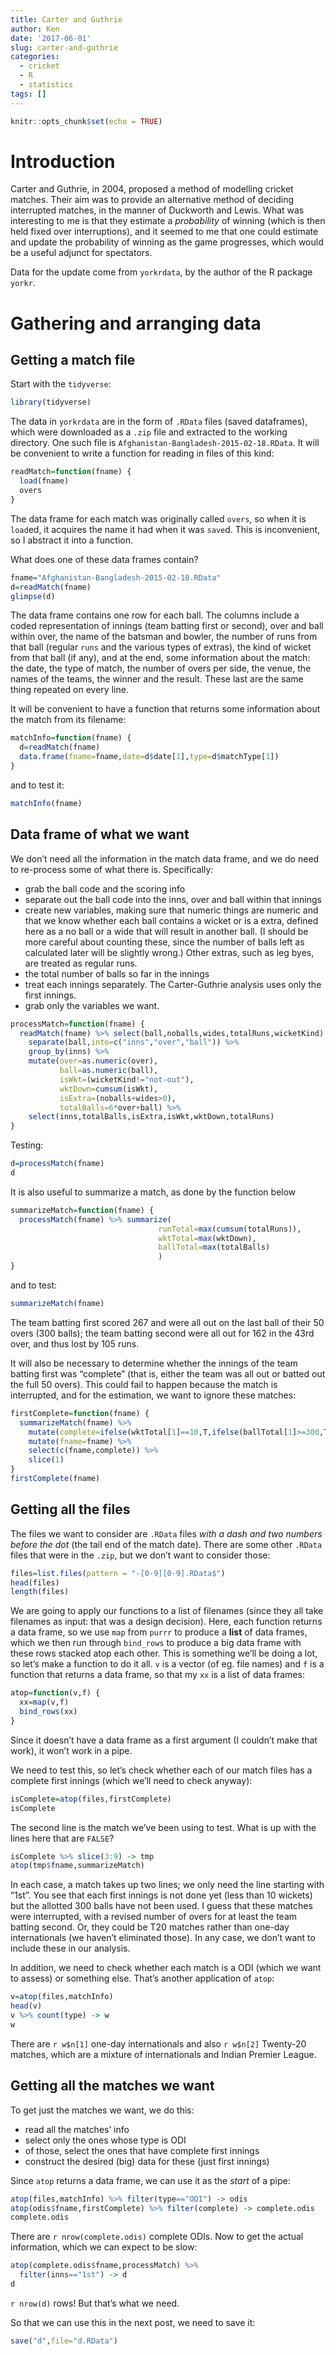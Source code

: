 ```yaml
---
title: Carter and Guthrie
author: Ken
date: '2017-06-01'
slug: carter-and-guthrie
categories:
  - cricket
  - R
  - statistics
tags: []
---
```


```r
knitr::opts_chunk$set(echo = TRUE)
```

# Introduction

Carter and Guthrie, in 2004, proposed a method of modelling cricket matches. Their aim was to provide an alternative method of deciding interrupted matches, in the manner of Duckworth and Lewis. What was interesting to me is that they estimate a *probability* of winning (which is then held fixed over interruptions), and it seemed to me that one could estimate and update the probability of winning as the game progresses, which would be a useful adjunct for spectators.

Data for the update come from `yorkrdata`, by the author of the R package `yorkr`. 

# Gathering and arranging data

## Getting a match file

Start with the `tidyverse`:

```r
library(tidyverse)
```

The data in `yorkrdata` are in the form of `.RData` files (saved dataframes), which were downloaded as a `.zip` file and extracted to the working directory.
One such file is `Afghanistan-Bangladesh-2015-02-18.RData`. It will be convenient to write a function for reading in files of this kind:

```r
readMatch=function(fname) {
  load(fname)
  overs
}
```

The data frame for each match was originally called `overs`, so when it is `load`ed, it acquires the name it had when it was `save`d. This is inconvenient, so I abstract it into a function.

What does one of these data frames contain?

```r
fname="Afghanistan-Bangladesh-2015-02-18.RData"
d=readMatch(fname)
glimpse(d)
```

The data frame contains one row for each ball. The columns include a coded representation of innings (team batting first or second), over and ball within over, the name of the batsman and bowler, the number of runs from that ball (regular `runs` and the various types of extras), the kind of wicket from that ball (if any), and at the end, some information about the match: the date, the type of match, the number of overs per side, the venue, the names of the teams, the winner and the result. These last are the same thing repeated on every line.

It will be convenient to have a function that returns some information about the match from its filename:

```r
matchInfo=function(fname) {
  d=readMatch(fname)
  data.frame(fname=fname,date=d$date[1],type=d$matchType[1])
}
```

and to test it:

```r
matchInfo(fname)
```

## Data frame of what we want

We don't need all the information in the match data frame, and we do need to re-process some of what there is. Specifically: 

- grab the ball code and the scoring info
- separate out the ball code into the inns, over and ball within that innings
- create new variables, making sure that numeric things are numeric and that we know whether each ball contains a wicket or is a extra, defined here as a no ball or a wide that will result in another ball. (I should be more careful about counting these, since the number of balls left as calculated later will be slightly wrong.) Other extras, such as leg byes, are treated as regular runs.
- the total number of balls so far in the innings 
- treat each innings separately. The Carter-Guthrie analysis uses only the first innings.
- grab only the variables we want.


```r
processMatch=function(fname) {
  readMatch(fname) %>% select(ball,noballs,wides,totalRuns,wicketKind) %>% 
    separate(ball,into=c("inns","over","ball")) %>% 
    group_by(inns) %>% 
    mutate(over=as.numeric(over),
           ball=as.numeric(ball),
           isWkt=(wicketKind!="not-out"),
           wktDown=cumsum(isWkt),
           isExtra=(noballs+wides>0),
           totalBalls=6*over+ball) %>%
    select(inns,totalBalls,isExtra,isWkt,wktDown,totalRuns)
}
```

Testing:

```r
d=processMatch(fname)
d
```

It is also useful to summarize a match, as done by the function below

```r
summarizeMatch=function(fname) {
  processMatch(fname) %>% summarize(
                                 runTotal=max(cumsum(totalRuns)),
                                 wktTotal=max(wktDown),
                                 ballTotal=max(totalBalls)
                                 ) 
}
```

and to test:

```r
summarizeMatch(fname)
```

The team batting first scored 267 and were all out on the last ball of their 50 overs (300 balls); the team batting second were all out for 162 in the 43rd over, and thus lost by 105 runs.

It will also be necessary to determine whether the innings of the team batting first was "complete" (that is, either the team was all out or batted out the full 50 overs). This could fail to happen because the match is interrupted, and for the estimation, we want to ignore these matches:

```r
firstComplete=function(fname) {
  summarizeMatch(fname) %>% 
    mutate(complete=ifelse(wktTotal[1]==10,T,ifelse(ballTotal[1]>=300,T,F))) %>% 
    mutate(fname=fname) %>% 
    select(c(fname,complete)) %>% 
    slice(1)
}
firstComplete(fname)
```


## Getting all the files

The files we want to consider are `.RData` files *with a dash and two numbers before the dot* (the tail end of the match date). There are some other `.RData` files that were in the `.zip`, but we don't want to consider those:

```r
files=list.files(pattern = "-[0-9][0-9].RData$")
head(files)
length(files)
```

We are going to apply our functions to a list of filenames (since they all take filenames as input: that was a design decision).  Here, each function returns a data frame, so we use `map` from `purrr` to produce a **list** of data frames, which we then run through `bind_rows` to produce a big data frame with these rows stacked atop each other. This is something we'll be doing a lot, so let's make a function to do it all. `v` is a vector (of eg.\ file names) and `f` is a function that returns a data frame, so that my `xx` is a list of data frames:

```r
atop=function(v,f) {
  xx=map(v,f)
  bind_rows(xx)
}
```

Since it doesn't have a data frame as a first argument (I couldn't make that work), it won't work in a pipe.

We need to test this, so let's check whether each of our match files has a complete first innings (which we'll need to check anyway):


```r
isComplete=atop(files,firstComplete)
isComplete
```

The second line is the match we've been using to test. What is up with the lines here that are `FALSE`?

```r
isComplete %>% slice(3:9) -> tmp
atop(tmp$fname,summarizeMatch)
```

In each case, a match takes up two lines; we only need the line starting with "1st". You see that each first innings is not done yet (less than 10 wickets) but the allotted 300 balls have not been used. I guess that these matches were interrupted, with a revised number of overs for at least the team batting second. Or, they could be T20 matches rather than one-day internationals (we haven't eliminated those).
In any case, we don't want to include these in our analysis.

In addition, we need to check whether each match is a ODI (which we want to assess) or something else. That's another application of `atop`:

```r
v=atop(files,matchInfo)
head(v)
v %>% count(type) -> w
w
```

There are `r w$n[1]` one-day internationals and also `r w$n[2]` Twenty-20 matches, which are a mixture of internationals and Indian Premier League. 

## Getting all the matches we want

To get just the matches we want, we do this:

- read all the matches' info
- select only the ones whose type is ODI
- of those, select the ones that have complete first innings
- construct the desired (big) data for these (just first innings) 

Since `atop` returns a data frame, we can use it as the *start* of a pipe:

```r
atop(files,matchInfo) %>% filter(type=="ODI") -> odis
atop(odis$fname,firstComplete) %>% filter(complete) -> complete.odis
complete.odis
```

There are `r nrow(complete.odis)` complete ODIs. Now to get the actual information, which we can expect to be slow:

```r
atop(complete.odis$fname,processMatch) %>% 
  filter(inns=="1st") -> d
d
```

`r nrow(d)` rows! But that's what we need.

So that we can use this in the next post, we need to save it:

```r
save("d",file="d.RData")
```

